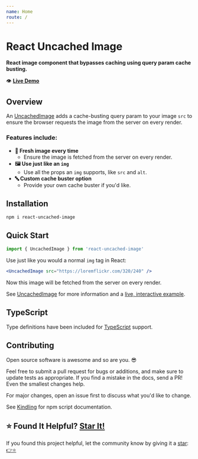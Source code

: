 ```yaml
---
name: Home
route: /
---
```




<div style={{
	display: 'flex',
	alignItems: 'center',
}}>
  <div>
    <h1>React Uncached Image</h1>
  </div>
  <div>
    <a href="https://github.com/devboldly/react-uncached-image" target="_blank" rel="noopener noreferrer">
      <SvgIcon src={githubSvg} size={28} style={{ margin: '0 0 0 20px' }} />
    </a>
  </div>
</div>

**React image component that bypasses caching using query param cache busting.**

👁️ **[Live Demo](/UncachedImage#example)**

## Overview

An [UncachedImage](/UncachedImage) adds a cache-busting query param to your image `src` to ensure the browser requests the image from the server on every render.

### Features include:

- **🐣 Fresh image every time**
  - Ensure the image is fetched from the server on every render.
- **🖼️ Use just like an `img`**
  - Use all the props an `img` supports, like `src` and `alt`.
- **🔤 Custom cache buster option**
  - Provide your own cache buster if you'd like.

## Installation

```
npm i react-uncached-image
```

## Quick Start

```jsx
import { UncachedImage } from 'react-uncached-image'
```

Use just like you would a normal `img` tag in React:

```jsx
<UncachedImage src="https://loremflickr.com/320/240" />
```

Now this image will be fetched from the server on every render.

See [UncachedImage](/UncachedImage) for more information and a [live, interactive example](/UncachedImage#example).

## TypeScript

Type definitions have been included for [TypeScript](https://www.typescriptlang.org/) support.

## Contributing

Open source software is awesome and so are you. 😎

Feel free to submit a pull request for bugs or additions, and make sure to update tests as appropriate. If you find a mistake in the docs, send a PR! Even the smallest changes help.

For major changes, open an issue first to discuss what you'd like to change.

See [Kindling](https://tinyurl.com/kindlingscripts) for npm script documentation.

## ⭐ Found It Helpful? [Star It!](https://github.com/devboldly/react-library-starter/stargazers)

If you found this project helpful, let the community know by giving it a [star](https://github.com/devboldly/react-library-starter/stargazers): [👉⭐](https://github.com/devboldly/react-library-starter/stargazers)